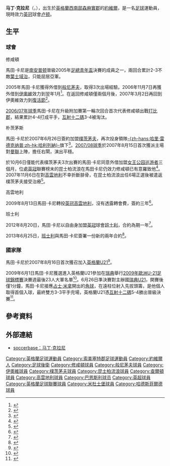 {{noteTA|G1=EPL|G2=FAcup|G3=Football
|T=zh-hans:马丁·克拉尼;zh-hk:馬田·卡尼;zh-tw:馬丁·克拉尼;
|1=zh-hans:克拉尼;zh-hk:卡尼;zh-tw:克拉尼; 
|2=zh-hans:马丁;zh-hk:馬田;zh-tw:馬丁; 
|3=zh-hans:詹姆斯;zh-hk:占士;zh-tw:詹姆斯;
}}
{{Infobox football biography 2
| playername          = 馬田·卡尼 <br /> ''Martin Cranie''
| image               = 
| caption             = 
| fullname            = Martin James Cranie
| dateofbirth         = {{birth date and age|1986|9|23}}
| cityofbirth         = [[約維爾|約維爾]]
| countryofbirth      = [[英格蘭|英格蘭]]
| height              = {{height|ft=6|in=0}}
| position            = [[後衛_(足球)|後衛]]
| currentclub = [[卢顿足球俱乐部|卢顿]]
| clubnumber = 2
| youthyears1         = 2003−2004
| youthclubs1         = [[南安普顿足球俱乐部|修咸頓]]
| years1              = 2004−2007
| clubs1              = [[南安普顿足球俱乐部|修咸頓]]
| caps1               = 16
| goals1              = 0
| years2              = 2004
| clubs2              = → [[伯恩茅斯足球俱乐部|般尼茅夫]] (借用)
| caps2               = 3
| goals2              = 0
| years3              = 2006−2007
| clubs3              = → [[耶奥维尔足球俱乐部|伊奧維]] (借用)
| caps3               = 8
| goals3              = 0
| years4              = 2007
| clubs4              = → [[耶奥维尔足球俱乐部|伊奧維]] (借用)
| caps4               = 4
| goals4              = 0
| years5              = 2007−2009
| clubs5              = [[朴茨茅斯足球俱乐部|樸茨茅夫]]
| caps5               = 2
| goals5              = 0
| years6              = 2007
| clubs6              = → [[女王公园巡游者足球俱乐部|昆士柏流浪]] (借用)
| caps6               = 6
| goals6              = 0
| years7              = 2008−2009
| clubs7              = → [[查尔顿竞技足球俱乐部|查爾頓]] (借用)
| caps7               = 19
| goals7              = 0
| years8              = 2009−2012
| clubs8              = [[考文垂足球俱乐部|高雲地利]]
| caps8               = 114
| goals8              = 1
| years9              = 2012−2015
| clubs9              = [[巴恩斯利足球俱乐部|班士利]]
| caps9               = 47
| goals9              = 0
| years10             = 2015-2018
| clubs10             = [[哈特斯菲足球會|哈特斯菲]]
| caps10              = 54
| goals10             = 0
| years11              = 2018
| clubs11              = [[米杜士堡足球會|米杜士堡]]
| caps11               = 9
| goals11              = 0
| years12 = 2018–2019 | clubs12 = [[谢菲尔德联足球俱乐部|谢菲尔德联]]               | caps12 = 15 | goals12 = 0
| years13 = 2019–     | clubs13 = [[卢顿足球俱乐部|卢顿]]                           | caps13 = 40 | goals13 = 2
| totalcaps           = 
| totalgoals          = 
| nationalyears1      = 2003
| nationalteam1       = [[英格蘭17歲以下足球代表隊|英格蘭U17]]
| nationalcaps1       = 7
| nationalgoals1      = 0
| nationalyears2      = 2004
| nationalteam2       = [[英格蘭18歲以下足球代表隊|英格蘭U18]]
| nationalcaps2       = 2
| nationalgoals2      = 0
| nationalyears3      = 2004−2005
| nationalteam3       = [[英格蘭19歲以下足球代表隊|英格蘭U19]]
| nationalcaps3       = 12
| nationalgoals3      = 0
| nationalyears4      = 2003−2005
| nationalteam4       = [[英格蘭20歲以下足球代表隊|英格蘭U20]]
| nationalcaps4       = 2
| nationalgoals4      = 0
| nationalyears5      = 2007−2009
| nationalteam5       = [[英格蘭21歲以下足球代表隊|英格蘭U21]]
| nationalcaps5       = 16
| nationalgoals5      = 1
| medaltemplates      = 
| club-update         = 2018年9月1日
| nationalteam-update = 2013年11月21日 (四) 09:13 (UTC)
}}
'''马丁·克拉尼'''（{{lang-en|Martin James Cranie}}，{{bd|1986年|9月23日|||Cranie}}），出生於[[英格蘭|英格蘭]][[英格兰西南|西南部]][[森麻實郡|森麻實郡]]的[[約維爾|約維爾]]，是一名[[足球|足球]]運動員，現時效力[[英格蘭足球冠軍聯賽|英冠]]球會[[卢顿足球俱乐部|卢顿]]。

==生平==
===球會===
;修咸頓
馬田·卡尼是[[南安普顿足球俱乐部|南安普顿]]晉級2005年[[英格蘭足總青年盃|足總青年盃]]決賽的成員之一，兩回合累計2-3不敵[[伊普斯维奇城足球俱乐部|葉士域治]]，只能屈居亞軍。

2005年馬田·卡尼獲得外借到[[伯恩茅斯足球俱乐部|般尼茅夫]]，取得3次出場經驗。2006年11月7日再獲外借到[[耶奥维尔足球俱乐部|伊奧維]]效力到翌年1月<ref>{{cite web| title=Loan deal for Cranie| work=修咸頓官網| url=http://www.saintsfc.co.uk/news/?page_id=7697| accessdate=2006年11月7日| deadurl=yes| archiveurl=https://web.archive.org/web/20070926221841/http://www.saintsfc.co.uk/news/?page_id=7697| archivedate=2007年9月26日}}</ref>。在返回修咸頓僅兩個月後，2007年3月2日再回到伊奧維效力到[[復活節|復活節]]<ref>{{cite web| title=Cranie returns to Yeovil| work=修咸頓官網| url=http://www.saintsfc.co.uk/news/?page_id=8258| accessdate=2007年3月3日| deadurl=yes| archiveurl=https://web.archive.org/web/20070929091454/http://www.saintsfc.co.uk/news/?page_id=8258| archivedate=2007年9月29日}}</ref>。 

[[2006年至2007年英格蘭足球冠軍聯賽|2006/07年球季]]馬田·卡尼在升級附加賽第一輪次回合首次代表修咸頓出戰[[德比郡足球俱乐部|打比郡]]，結果累計4-4打成平手，[[互射十二碼|互射十二碼]]3-4被淘汰。

;朴茨茅斯
馬田·卡尼於2007年6月26日簽約加盟[[朴茨茅斯足球俱乐部|樸茨茅夫]]，再次投身領隊[[哈里·雷德克纳普|-{zh-hans:哈里·雷德克纳普;zh-hk:哈利列納}-]]旗下<ref>{{cite web | title=Cranie joins Pompey | work=修咸頓官網 | url=http://www.saintsfc.co.uk/news/?page_id=8647 | accessdate=2007年6月26日 | deadurl=yes | archiveurl=https://web.archive.org/web/20070929090245/http://www.saintsfc.co.uk/news/?page_id=8647 | archivedate=2007年9月29日 }}</ref>。[[2007年至2008年英格蘭超級聯賽|2007/08球季]]於2007年8月15日首次獲派主場對[[曼彻斯特联队|曼聯]]上陣，擔任右閘，演出平穩。

於10月6日僅能代表樸茨茅夫3次出賽的馬田·卡尼同意外借加盟[[女王公园巡游者足球俱乐部|女王公园巡游者]]三個月，位處[[英冠|英冠]]聯賽榜末的昆士柏流浪在馬田卡尼仍效力修咸頓已有意羅致他<ref>{{cite news| title=QPR agree loan signing of Cranie | work= BBC體育 | url=http://news.bbc.co.uk/sport1/hi/football/teams/p/portsmouth/7031518.stm| accessdate=2007年10月8日 }}</ref>。2007年11月6日在對[[考文垂足球俱乐部|高雲地利]]不幸折斷腓骨，在昆士柏流浪出任6場正選後被遣返樸茨茅夫接受治療<ref>{{cite news | title=Broken leg ends Cranie's QPR loan | work=BBC體育 | url=http://news.bbc.co.uk/sport2/hi/football/teams/q/qpr/7082682.stm | accessdate=2007年11月9日 | archive-date=2007年11月9日 | archive-url=https://web.archive.org/web/20071109071142/http://news.bbc.co.uk/sport2/hi/football/teams/q/qpr/7082682.stm | dead-url=no }}</ref>。

;高雲地利
2009年8月13日馬田·卡尼轉投[[英冠|英冠]][[考文垂足球俱乐部|高雲地利]]，沒有透露轉會費，簽約三年<ref>{{cite news |language=en |url=http://www.skysports.com/story/0,19528,11661_5489385,00.html |title=Sky Blues capture Cranie |publisher=Sky Sports |date=2009-08-13 |accessdate=2009-08-14 |archive-date=2009-08-16 |archive-url=https://web.archive.org/web/20090816145125/http://www.skysports.com/story/0,19528,11661_5489385,00.html |dead-url=no }}</ref>。

;班士利
2012年8月20日，馬田·卡尼以自由身加盟[[英冠|英冠]]球會[[巴恩斯利足球俱乐部|班士利]]，合約為期一年<ref>{{cite news |language=en |url=http://www.bbc.co.uk/sport/0/football/19268577 |title=Barnsley sign ex-Coventry City defender Martin Cranie |publisher=''[[BBC_Sport|BBC Sport]]'' |date=2012-08-20 |accessdate=2013-11-21 |archive-date=2012-08-24 |archive-url=https://web.archive.org/web/20120824035420/http://www.bbc.co.uk/sport/0/football/19268577 |dead-url=no }}</ref>。

2013年6月25日，[[巴恩斯利足球俱乐部|班士利]]與馬田·卡尼簽署一份新的兩年合約<ref>{{cite news |language=en |url=http://www.bbc.co.uk/sport/0/football/23049445 |title=Martin Cranie: Barnsley defender signs new contract |publisher=''[[BBC_Sport|BBC Sport]]'' |date=2012-06-25 |accessdate=2013-11-21}}</ref>。

===國家隊===
馬田·卡尼於2007年8月16日首次獲召加入[[英格蘭21歲以下足球代表隊|英格蘭U21]]<ref>{{cite news| title=Agbonlahor in England U21 squad| work=BBC體育| url=http://news.bbc.co.uk/sport1/hi/football/internationals/6949403.stm| accessdate=2007年8月18日| archive-date=2017年8月16日| archive-url=https://web.archive.org/web/20170816112934/http://news.bbc.co.uk/sport1/hi/football/internationals/6949403.stm| dead-url=no}}</ref>。

2009年6月1日馬田·卡尼獲選進入英格蘭U21參加在[[瑞典|瑞典]]舉行[[2009年歐洲U-21足球錦標賽|2009年歐洲U-21足球錦標賽]]決賽週最後23人大軍名單<ref>{{cite news |language=en |url=http://news.bbc.co.uk/sport2/hi/football/internationals/8070858.stm |title=England Under-21s hit by injuries |publisher=[[BBC|BBC]] Sport |date=2009-06-01 |accessdate=2009-06-09 |archive-date=2009-06-01 |archive-url=https://web.archive.org/web/20090601165338/http://news.bbc.co.uk/sport2/hi/football/internationals/8070858.stm |dead-url=no }}</ref>。6月26日準決賽對主辦國[[瑞典21歲欲下國家足球隊|瑞典U21]]，開賽後僅1分鐘，馬田·卡尼接應[[詹姆斯·米尔纳|占士·米拿]]開出的[[角球|角球]]，在遠柱位射入先拔頭籌，是他個人取得首個入球，最終雙方3-3平手完場，英格蘭U21憑[[互射十二碼|互射十二碼]]5-4勝出晉級決賽<ref>{{cite news |language=en |url=http://news.bbc.co.uk/sport2/hi/football/internationals/8116495.stm |title=England U21 3-3 Sweden U21 (aet) |publisher=[[BBC|BBC]] Sport |date=2009-06-26 |accessdate=2009-06-27 |archive-date=2009-06-27 |archive-url=https://web.archive.org/web/20090627012505/http://news.bbc.co.uk/sport2/hi/football/internationals/8116495.stm |dead-url=no }}</ref>。

==參考資料==
{{reflist}}

==外部連結==
* [http://www.soccerbase.com/players_details.sd?playerid=38302 soccerbase：马丁·克拉尼] {{Wayback|url=http://www.soccerbase.com/players_details.sd?playerid=38302 |date=20080918094209 }}

{{2009年歐洲U21足球錦標賽英格蘭U21參賽名單}}

{{DEFAULTSORT:Cranie, Martin}}
[[Category:英格蘭足球運動員|Category:英格蘭足球運動員]]
[[Category:索美塞特郡足球運動員|Category:索美塞特郡足球運動員]]
[[Category:約維爾人|Category:約維爾人]]
[[Category:足球後衛|Category:足球後衛]]
[[Category:修咸頓球員|Category:修咸頓球員]]
[[Category:般尼茅夫球員|Category:般尼茅夫球員]]
[[Category:伊奧維球員|Category:伊奧維球員]]
[[Category:樸茨茅夫球員|Category:樸茨茅夫球員]]
[[Category:昆士柏流浪球員|Category:昆士柏流浪球員]]
[[Category:查爾頓球員|Category:查爾頓球員]]
[[Category:高雲地利球員|Category:高雲地利球員]]
[[Category:巴恩斯利球员|Category:巴恩斯利球员]]
[[Category:英超球員|Category:英超球員]]
[[Category:英格蘭足球聯賽球員|Category:英格蘭足球聯賽球員]]
[[Category:米杜士堡球員|Category:米杜士堡球員]]
[[Category:哈德斯菲爾德球員|Category:哈德斯菲爾德球員]]